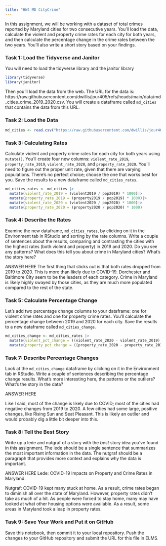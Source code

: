 ```yaml
---
title: "HW4 MD CityCrime"
---
```


In this assignment, we will be working with a dataset of total crimes reported by Maryland cities for two consecutive years. You'll load the data, calculate the violent and property crime rates for each city for both years, and then calculate the percentage change in the crime rates between the two years. You'll also write a short story based on your findings.

### Task 1: Load the Tidyverse and Janitor

You will need to load the tidyverse library and the janitor library

```r
library(tidyverse)
library(janitor)
```

Then you'll load the data from the web. The URL for the data is: https://raw.githubusercontent.com/dwillis/jour405/refs/heads/main/data/md_cities_crime_2019_2020.csv. You will create a dataframe called `md_cities` that contains the data from this URL.

### Task 2: Load the Data

```r
md_cities <- read.csv("https://raw.githubusercontent.com/dwillis/jour405/refs/heads/main/data/md_cities_crime_2019_2020.csv")
```
### Task 3: Calculating Rates

Calculate violent and property crime rates for each city for both years using `mutate()`. You'll create four new columns: `violent_rate_2019`, `property_rate_2019`, `violent_rate_2020`, and `property_rate_2020`. You'll need to figure out the proper unit rate, given that there are varying populations. There's no perfect choice; choose the one that works best for you. Save the results to a new dataframe called `md_cities_rates`.

```r
md_cities_rates <- md_cities |>
  mutate(violent_rate_2019 = (violent2019 / pop2019) * 1000)|>
  mutate(property_rate_2019 = (property2019 / pop2019) * 1000)|>
  mutate(violent_rate_2020 = (violent2020 / pop2020) * 1000)|>
  mutate(property_rate_2020 = (property2020 / pop2020) * 1000)
```

### Task 4: Describe the Rates

Examine the new dataframe, `md_cities_rates`, by clicking on it in the Environment tab in RStudio and sorting by the rate columns. Write a couple of sentences about the results, comparing and contrasting the cities with the highest rates (both violent and property) in 2019 and 2020. Do you see any patterns? What does this tell you about crime in Maryland cities? What's the story here?

ANSWER HERE
The first thing that sticks out is that both rates dropped from 2019 to 2020. This is more than likely due to COVID-19. Dorchester and Baltimore City seem to be the leaders of each category. Crime in Maryland is likely highly swayed by those cities, as they are much more populated compared to the rest of the state.

### Task 5: Calculate Percentage Change

Let's add two percentage change columns to your dataframe: one for violent crime rates and one for property crime rates. You'll calculate the percentage change between 2019 and 2020 for each city. Save the results to a new dataframe called `md_cities_change`.

```r
md_cities_change <- md_cities_rates |>
  mutate(violent_pct_change = ((violent_rate_2020 - violent_rate_2019) / violent_rate_2019) * 100)|>
  mutate(property_pct_change = ((property_rate_2020 - property_rate_2019) / property_rate_2019) * 100)

```

### Task 7: Describe Percentage Changes

Look at the `md_cities_change` dataframe by clicking on it in the Environment tab in RStudio. Write a couple of sentences describing the percentage change results. What's more interesting here, the patterns or the outliers? What's the story in the data?

ANSWER HERE

Like I said, most of the change is likely due to COVID; most of the cities had negative changes from 2019 to 2020.  A few cities had some large, positive changes, like Rising Sun and Seat Pleasant. This is likely an outlier and would probably dig a little bit deeper into this.


### Task 8: Tell the Best Story

Write up a lede and nutgraf of a story with the _best_ story idea you've found in this assignment. The lede should be a single sentence that summarizes the most important information in the data. The nutgraf should be a paragraph that provides more context and explains why the data is important.

ANSWER HERE
Lede: COVID-19 Impacts on Property and Crime Rates in Maryland.

Nutgraf:
COVID-19 kept many stuck at home. As a result, crime rates began to diminish all over the state of Maryland. However, property rates didn't take as much of a hit. As people were forced to stay home, many may have looked at what other housing options were available. As a result, some areas in Maryland took a leap in property rates.

### Task 9: Save Your Work and Put it on GitHub

Save this notebook, then commit it to your local repository. Push the changes to your GitHub repository and submit the URL for this file in ELMS.
